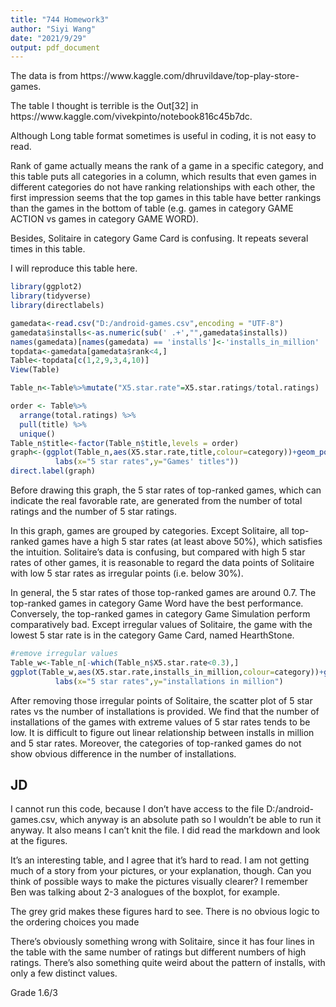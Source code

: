 ```yaml
---
title: "744 Homework3"
author: "Siyi Wang"
date: "2021/9/29"
output: pdf_document
---
```


The data is from https://www.kaggle.com/dhruvildave/top-play-store-games.

The table I thought is terrible is the Out[32] in https://www.kaggle.com/vivekpinto/notebook816c45b7dc.

Although Long table format sometimes is useful in coding, it is not easy to read.

Rank of game actually means the rank of a game in a specific category, and this table puts all categories in a column, which results that even games in different categories do not have ranking relationships with each other, the first impression seems that the top games in this table have better rankings than the games in the bottom of table (e.g. games in category GAME ACTION vs games in category GAME WORD).

Besides, Solitaire in category Game Card is confusing. It repeats several times in this table.



I will reproduce this table here.
```r
library(ggplot2)
library(tidyverse)
library(directlabels)
```

```r
gamedata<-read.csv("D:/android-games.csv",encoding = "UTF-8")
gamedata$installs<-as.numeric(sub(' .+',"",gamedata$installs))
names(gamedata)[names(gamedata) == 'installs']<-'installs_in_million'
topdata<-gamedata[gamedata$rank<4,]
Table<-topdata[c(1,2,9,3,4,10)]
View(Table)

```



```r
Table_n<-Table%>%mutate("X5.star.rate"=X5.star.ratings/total.ratings)

order <- Table%>%
  arrange(total.ratings) %>%
  pull(title) %>%
  unique()
Table_n$title<-factor(Table_n$title,levels = order)
graph<-(ggplot(Table_n,aes(X5.star.rate,title,colour=category))+geom_point()+geom_line(aes(group=category))+
          labs(x="5 star rates",y="Games' titles"))
direct.label(graph)
```
Before drawing this graph, the $5$ star rates of top-ranked games, which can indicate the real favorable rate, are generated from the number of total ratings and the number of $5$ star ratings.

In this graph, games are grouped by categories. Except Solitaire, all top-ranked games have a high $5$ star rates (at least above $50\%$), which satisfies the intuition. Solitaire's data is confusing, but compared with high $5$ star rates of other games, it is reasonable to regard the data points of Solitaire with low $5$ star rates as irregular points (i.e. below $30\%$). 

In general, the $5$ star rates of those top-ranked games are around $0.7$. The top-ranked games in category Game Word have the best performance. Conversely, the top-ranked games in category Game Simulation perform comparatively bad. Except irregular values of Solitaire, the game with the lowest $5$ star rate is in the category Game Card, named HearthStone.

```r
#remove irregular values
Table_w<-Table_n[-which(Table_n$X5.star.rate<0.3),]
ggplot(Table_w,aes(X5.star.rate,installs_in_million,colour=category))+geom_point()+geom_line(linetype="dashed")+
          labs(x="5 star rates",y="installations in million")
```
After removing those irregular points of Solitaire, the scatter plot of $5$ star rates vs the number of installations is provided. We find that the number of installations of the games with extreme values of $5$ star rates tends to be low. It is difficult to figure out linear relationship between installs in million and 5 star rates. Moreover, the categories of top-ranked games do not show obvious difference in the number of installations.

## JD

I cannot run this code, because I don't have access to the file D:/android-games.csv, which anyway is an absolute path so I wouldn't be able to run it anyway. It also means I can't knit the file. I did read the markdown and look at the figures.

It's an interesting table, and I agree that it's hard to read. I am not getting much of a story from your pictures, or your explanation, though. Can you think of possible ways to make the pictures visually clearer? I remember Ben was talking about 2-3 analogues of the boxplot, for example.

The grey grid makes these figures hard to see. There is no obvious logic to the ordering choices you made 

There's obviously something wrong with Solitaire, since it has four lines in the table with the same number of ratings but different numbers of high ratings. There's also something quite weird about the pattern of installs, with only a few distinct values.

Grade 1.6/3
